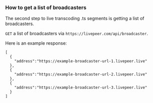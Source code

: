 
<DocsLayout>

### How to get a list of broadcasters

The second step to live transcoding .ts segments is getting a list of broadcasters.

`GET` a list of broadcasters via `https://livepeer.com/api/broadcaster`.

Here is an example response:

```
[
  {
    "address":"https://example-broadcaster-url-1.livepeer.live"
  },
  {
    "address":"https://example-broadcaster-url-2.livepeer.live"
  },
  {
    "address":"https://example-broadcaster-url-3.livepeer.live"
  }
]
```

</DocsLayout>